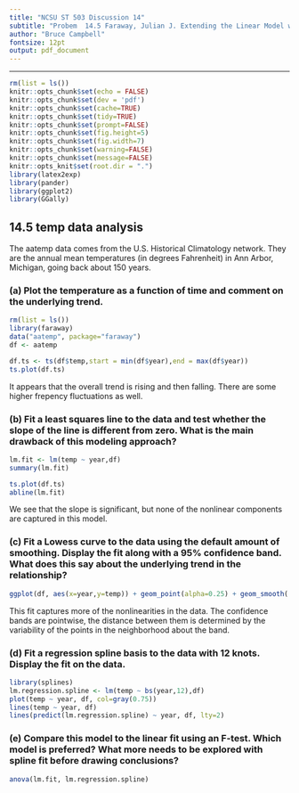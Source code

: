 ```yaml
---
title: "NCSU ST 503 Discussion 14"
subtitle: "Probem  14.5 Faraway, Julian J. Extending the Linear Model with R: Generalized Linear, Mixed Effects and Nonparametric Regression Models CRC Press."
author: "Bruce Campbell"
fontsize: 12pt
output: pdf_document
---
```


---
```r
rm(list = ls())
knitr::opts_chunk$set(echo = FALSE)
knitr::opts_chunk$set(dev = 'pdf')
knitr::opts_chunk$set(cache=TRUE)
knitr::opts_chunk$set(tidy=TRUE)
knitr::opts_chunk$set(prompt=FALSE)
knitr::opts_chunk$set(fig.height=5)
knitr::opts_chunk$set(fig.width=7)
knitr::opts_chunk$set(warning=FALSE)
knitr::opts_chunk$set(message=FALSE)
knitr::opts_knit$set(root.dir = ".")
library(latex2exp)   
library(pander)
library(ggplot2)
library(GGally)
```

## 14.5 temp data analysis

The aatemp data comes from the U.S. Historical Climatology network. They are the annual mean temperatures (in degrees Fahrenheit) in Ann Arbor, Michigan, going back about 150 years. 

### (a) Plot the temperature as a function of time and comment on the underlying trend. 


```r
rm(list = ls())
library(faraway)
data("aatemp", package="faraway")
df <- aatemp

df.ts <- ts(df$temp,start = min(df$year),end = max(df$year))
ts.plot(df.ts)
```

It appears that the overall trend is rising and then falling.  There are some higher frepency fluctuations as well. 

### (b) Fit a least squares line to the data and test whether the slope of the line is different from zero. What is the main drawback of this modeling approach? 

```r

lm.fit <- lm(temp ~ year,df)
summary(lm.fit)

ts.plot(df.ts)
abline(lm.fit)
```

We see that the slope is significant, but none of the nonlinear components are captured in this model. 

### (c) Fit a Lowess curve to the data using the default amount of smoothing. Display the fit along with a 95% confidence band. What does this say about the underlying trend in the relationship? 

```r
ggplot(df, aes(x=year,y=temp)) + geom_point(alpha=0.25) + geom_smooth( method="loess", span=0.22) +geom_line(aes(x=year,y=temp),linetype=2)

```

This fit captures more of the nonlinearities in the data. The confidence bands are pointwise, the distance between them is determined by the variability of the points in the neighborhood about the band. 

### (d) Fit a regression spline basis to the data with 12 knots. Display the fit on the data. 

```r
library(splines)
lm.regression.spline <- lm(temp ~ bs(year,12),df) 
plot(temp ~ year, df, col=gray(0.75)) 
lines(temp ~ year, df) 
lines(predict(lm.regression.spline) ~ year, df, lty=2)
```

### (e) Compare this model to the linear fit using an F-test. Which model is preferred? What more needs to be explored with spline fit before drawing conclusions?

```r
anova(lm.fit, lm.regression.spline)

```



